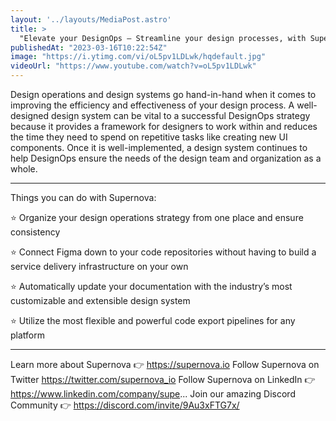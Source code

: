 ```yaml
---
layout: '../layouts/MediaPost.astro'
title: >
  "Elevate your DesignOps — Streamline your design processes, with Supernova"
publishedAt: "2023-03-16T10:22:54Z"
image: "https://i.ytimg.com/vi/oL5pv1LDLwk/hqdefault.jpg"
videoUrl: "https://www.youtube.com/watch?v=oL5pv1LDLwk"
---
```

Design operations and design systems go hand-in-hand when it comes to improving the efficiency and effectiveness of your design process.  A well-designed design system can be vital to a successful DesignOps strategy because it provides a framework for designers to work within and reduces the time they need to spend on repetitive tasks like creating new UI components.  Once it is well-implemented, a design system continues to help DesignOps ensure the needs of the design team and organization as a whole.

--------
Things you can do with Supernova:

⭐️ Organize your design operations strategy from one place and ensure consistency

⭐️ Connect Figma down to your code repositories without having to build a service delivery infrastructure on your own

⭐️ Automatically update your documentation with the industry’s most customizable and extensible design system

⭐️ Utilize the most flexible and powerful code export pipelines for any platform

--------
Learn more about Supernova 👉 https://supernova.io
Follow Supernova on Twitter  https://twitter.com/supernova_io
Follow Supernova on LinkedIn 👉https://www.linkedin.com/company/supe...
Join our amazing Discord Community 👉 https://discord.com/invite/9Au3xFTG7x/

